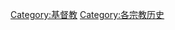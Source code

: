 {{Catnav|頁面分類|各種主題的頁面分類|各種主題的歷史|宗教史}}
{{Catnav|頁面分類|历史|各種主題的歷史|宗教史}}
{{Commonscat|History of Christianity}}
{{Catmore}}

[[Category:基督教|Category:基督教]]
[[Category:各宗教历史|Category:各宗教历史]]